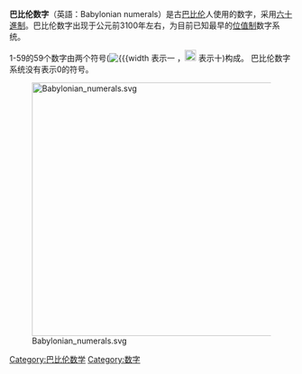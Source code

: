 {{unreferenced|time=2011-07-26T14:01:12+00:00}}
{{Table Numeral Systems}}
'''巴比伦数字'''（英語：Babylonian numerals）是古[[巴比伦|巴比伦]]人使用的数字，采用[[六十進制|六十進制]]。巴比伦数字出现于公元前3100年左右，为目前已知最早的[[位值制|位值制]]数字系统。

1-59的59个数字由两个符号([[File:Babylonian_1.svg|{{{width]] 表示一 ，[[File:Babylonian_10.svg|20px]] 表示十)构成。
巴比伦数字系统没有表示0的符号。

[[Image:Babylonian_numerals.svg|450px]]

{{pns}}

[[Category:巴比伦数学|Category:巴比伦数学]]
[[Category:数字|Category:数字]]